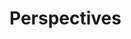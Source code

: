 # Perspectives {#perspectives}

<!-- Much of the limitations and assumptions of our approach are representative of a general lack of knowledge and data for the application of holistic environmental approaches. Once available, knowledge and data could be accommodated to improve the individual components that make up the assessment, that is the distribution and intensity of stressors, the distribution of species, the metaweb of species interactions, species-specific sensitivities to stressors, and trophic sensitivities. These individual components are flexible, grounded in theory and data-oriented; the expanding corpus of openly available environmental knowledge and computational capabilities can thus be leveraged to independently and incrementally improve their quality and, in doing so, enhance the quality of cumulative effects assessments.



Finalement, l’approche proposée est construite à partir d’une série de modules
qui caractérisent un système d’étude et des attributs biologiques : la distribution et
l’intensité des stresseurs, la distribution des espèces, le méta-réseau d’interactions
écologiques, les réponses spécifiques aux espèces aux stresseurs, et la sensibilité
trophique. Ces modules sont flexibles, basés sur des fondements théoriques et guidés par
les données ; la quantité grandissante de connaissances et de données environnementales
accessibles ouvertement et le développement des capacités computationnelles pourront
être mis à profit pour améliorer la qualité des modules individuels et de l’évaluation
des effets cumulatifs. Ces modules sont également largement discutés au sein de la
littérature scientifique et de nouvelles approches sont régulièrement publiées. Les
modèles de distributions des espèces sont activement développés (Norberg et al.,
2019) ; des méthodes quantitatives pour prédire les interactions écologiques et atténuer
les difficultés logistiques de leur échantillonnage in situ sont de plus en plus disponibles
(Morales-Castilla et al., 2015; Beauchesne et al., 2016; Albouy et al., 2019; Poisot
et al., 2020) ; les connaissances sur la sensibilité spécifique des espèces aux stresseurs
environnementaux sont explorés grâce à des exercices de modélisation (Lindmark
et al., 2019; Dee et al., 2020; Otto et al., 2020) et des manipulations expérimentales
(Pillet et al., 2016; Lange et Marshall, 2017). De plus, des initiatives de science ouverte
fournissent une quantité croissante de données sur lesquelles l’approche proposée au
chapitre 5 repose : la distribution et l’intensité des stresseurs (Halpern et al., 2015a;
Beauchesne et al., 2020b), l’occurrence d’espèces (GBIF, 2020; OBIS, 2020), les traits
fonctionnels (WoRMS Editorial Board, 2017; Froese et Pauly, 2019; Palomares et
Pauly, 2019; Encyclopedia of Life, 2020), les interactions écologiques (Poelen et al.,
2014; Poisot et al., 2016) et les données abiotiques (Assis et al., 2018). Il semble ainsi
raisonnable de croire que les limites présentées s’atténueront et que l’applicabilité de
la méthode proposée s’accentuera progressivement. -->


<!-- This will be important to consider when interpreting the results of the assessment: results are constrained by the data used and interpretation must be done within the bounds of the data used. 
 -->